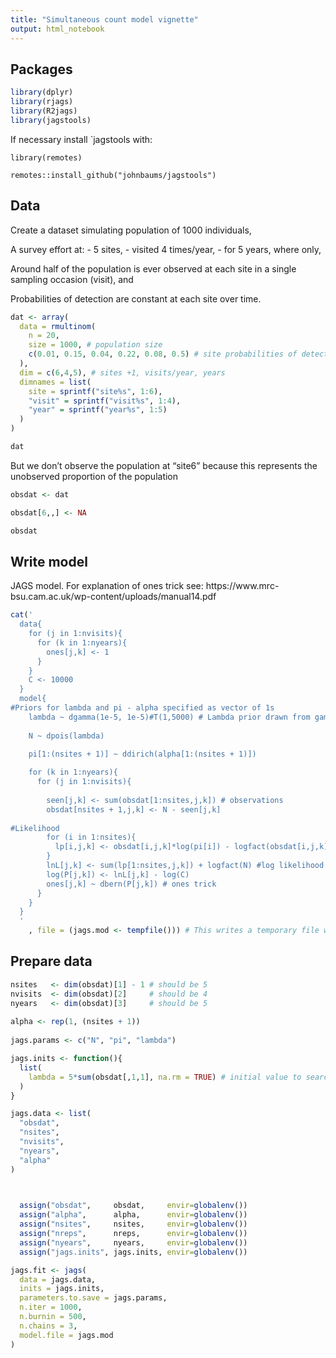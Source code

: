 ```yaml
---
title: "Simultaneous count model vignette"
output: html_notebook
---
```



## Packages
```r
library(dplyr)
library(rjags)
library(R2jags)
library(jagstools)
```
If necessary install `jagstools with:

`library(remotes)`

`remotes::install_github("johnbaums/jagstools")`


## Data
Create a dataset simulating population of 1000 individuals,

A survey effort at:
 - 5 sites,
 - visited 4 times/year,
 - for 5 years, where only,
 
Around half of the population is ever observed at each site in a single sampling occasion (visit), and

Probabilities of detection are constant at each site over time.
```r
dat <- array(
  data = rmultinom(
    n = 20,
    size = 1000, # population size
    c(0.01, 0.15, 0.04, 0.22, 0.08, 0.5) # site probabilities of detection (1:5), and probability of non-detection (6)
  ),
  dim = c(6,4,5), # sites +1, visits/year, years
  dimnames = list(
    site = sprintf("site%s", 1:6),
    "visit" = sprintf("visit%s", 1:4),
    "year" = sprintf("year%s", 1:5)
  )
)

dat
```

But we don't observe the population at "site6" because this represents the unobserved proportion of the population
```r
obsdat <- dat

obsdat[6,,] <- NA

obsdat
```

## Write model
JAGS model.
For explanation of ones trick see: https://www.mrc-bsu.cam.ac.uk/wp-content/uploads/manual14.pdf
```r
cat('
  data{
    for (j in 1:nvisits){
      for (k in 1:nyears){
        ones[j,k] <- 1
      }
    }
    C <- 10000
  }
  model{
#Priors for lambda and pi - alpha specified as vector of 1s
    lambda ~ dgamma(1e-5, 1e-5)#T(1,5000) # Lambda prior drawn from gamma distribution, truncated at 5000 to improve model convergence time
    
    N ~ dpois(lambda)
    
    pi[1:(nsites + 1)] ~ ddirich(alpha[1:(nsites + 1)])

    for (k in 1:nyears){
      for (j in 1:nvisits){
        
        seen[j,k] <- sum(obsdat[1:nsites,j,k]) # observations
        obsdat[nsites + 1,j,k] <- N - seen[j,k]
        
#Likelihood
        for (i in 1:nsites){
          lp[i,j,k] <- obsdat[i,j,k]*log(pi[i]) - logfact(obsdat[i,j,k]) #log product
        }
        lnL[j,k] <- sum(lp[1:nsites,j,k]) + logfact(N) #log likelihood
        log(P[j,k]) <- lnL[j,k] - log(C)
        ones[j,k] ~ dbern(P[j,k]) # ones trick
      }
    }
  }
  '
    , file = (jags.mod <- tempfile())) # This writes a temporary file with the model and assigns the path at jags.mod
```

## Prepare data
```r
nsites   <- dim(obsdat)[1] - 1 # should be 5
nvisits  <- dim(obsdat)[2]     # should be 4
nyears   <- dim(obsdat)[3]     # should be 5
  
alpha <- rep(1, (nsites + 1))
  
jags.params <- c("N", "pi", "lambda")

jags.inits <- function(){
  list(
    lambda = 5*sum(obsdat[,1,1], na.rm = TRUE) # initial value to search from is 5x the total observed in the first sampling occasion
  )
}

jags.data <- list(
  "obsdat",
  "nsites",
  "nvisits",
  "nyears",
  "alpha"
)


  
  assign("obsdat",     obsdat,     envir=globalenv())
  assign("alpha",      alpha,      envir=globalenv())
  assign("nsites",     nsites,     envir=globalenv())
  assign("nreps",      nreps,      envir=globalenv())
  assign("nyears",     nyears,     envir=globalenv())
  assign("jags.inits", jags.inits, envir=globalenv())
```

```r
jags.fit <- jags(
  data = jags.data,
  inits = jags.inits,
  parameters.to.save = jags.params,
  n.iter = 1000,
  n.burnin = 500,
  n.chains = 3,
  model.file = jags.mod
)
```

